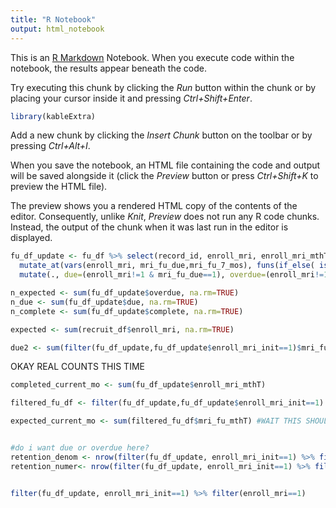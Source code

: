```yaml
---
title: "R Notebook"
output: html_notebook
---
```


This is an [R Markdown](http://rmarkdown.rstudio.com) Notebook. When you execute code within the notebook, the results appear beneath the code. 

Try executing this chunk by clicking the *Run* button within the chunk or by placing your cursor inside it and pressing *Ctrl+Shift+Enter*. 

```r
library(kableExtra)

```

Add a new chunk by clicking the *Insert Chunk* button on the toolbar or by pressing *Ctrl+Alt+I*.

When you save the notebook, an HTML file containing the code and output will be saved alongside it (click the *Preview* button or press *Ctrl+Shift+K* to preview the HTML file).

The preview shows you a rendered HTML copy of the contents of the editor. Consequently, unlike *Knit*, *Preview* does not run any R code chunks. Instead, the output of the chunk when it was last run in the editor is displayed.



```r
fu_df_update <- fu_df %>% select(record_id, enroll_mri, enroll_mri_mthT, mri_fu_due = mri_fu_due.y,mri_fu_7_mos=mri_fu_7_mos.y, site=site.x,enroll_mri_init = enroll_mri_init.y, mri_fu_mth = mri_fu_mth.y, mri_fu_mthT = mri_fu_mthT.y) %>%
  mutate_at(vars(enroll_mri, mri_fu_due,mri_fu_7_mos), funs(if_else( is.na(.), 0, .) ) ) %>%
  mutate(., due=(enroll_mri!=1 & mri_fu_due==1), overdue=(enroll_mri!=1 & mri_fu_7_mos==1), complete=(enroll_mri==1))

```

```r
n_expected <- sum(fu_df_update$overdue, na.rm=TRUE)
n_due <- sum(fu_df_update$due, na.rm=TRUE)
n_complete <- sum(fu_df_update$complete, na.rm=TRUE)

expected <- sum(recruit_df$enroll_mri, na.rm=TRUE)

due2 <- sum(filter(fu_df_update,fu_df_update$enroll_mri_init==1)$mri_fu_due,na.rm=TRUE) #this is the proper due number bc it accounts for stuff properly.
```



OKAY REAL COUNTS THIS TIME

```r
completed_current_mo <- sum(fu_df_update$enroll_mri_mthT)

filtered_fu_df <- filter(fu_df_update,fu_df_update$enroll_mri_init==1)

expected_current_mo <- sum(filtered_fu_df$mri_fu_mthT) #WAIT THIS SHOULD BE CHANGED TO MONTH #also do i want to share the number of expected that have been completed in other months? very confusing overall. 


#do i want due or overdue here?
retention_denom <- nrow(filter(fu_df_update, enroll_mri_init==1) %>% filter(mri_fu_due==1))
retention_numer<- nrow(filter(fu_df_update, enroll_mri_init==1) %>% filter(mri_fu_due==1) %>% filter(enroll_mri==1))


filter(fu_df_update, enroll_mri_init==1) %>% filter(enroll_mri==1)



```

